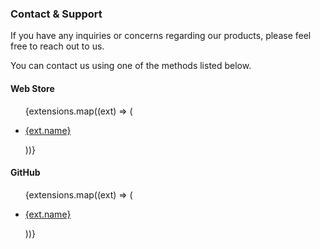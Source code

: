 ---
---


<h3 id="contact-support">Contact & Support</h3>

If you have any inquiries or concerns regarding our products, please feel free to reach out to us.

You can contact us using one of the methods listed below.

#### Web Store

<ul>
  {extensions.map((ext) => (
    <li key={`${ext.id}-support`}>
      <p>
        <a href={ext.support}>{ext.name}</a>
      </p>
    </li>
  ))}
</ul>

#### GitHub

<ul>
  {extensions.map((ext) => (
    <li key={`${ext.id}-github`}>
      <p>
        <a href={ext.github}>{ext.name}</a>
      </p>
    </li>
  ))}
</ul>

